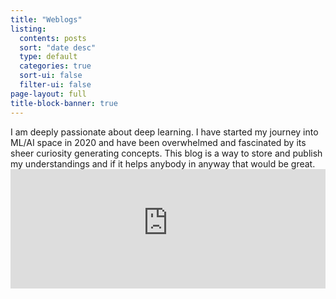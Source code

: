 ```yaml
---
title: "Weblogs"
listing:
  contents: posts
  sort: "date desc"
  type: default
  categories: true
  sort-ui: false
  filter-ui: false
page-layout: full
title-block-banner: true
---
```

I am deeply passionate about deep learning. I have started my journey into ML/AI space in 2020 and have been overwhelmed and fascinated by its sheer curiosity generating concepts. This blog is a way to store and publish my understandings and if it helps anybody in anyway that would be great.
<!--This site is built with [fastpages](https://github.com/fastai/fastpages), An easy to use blogging platform with extra features for Jupyter Notebooks.-->
<div style='position:relative; padding-bottom:calc(30% + 40px)'><iframe src='https://user-images.githubusercontent.com/19243618/137279657-c8740351-81d0-4030-881d-7315ac6946b2.gif' frameborder='0' scrolling='no' width='100%' height='100%' style='position:absolute;top:0;left:0;' allowfullscreen></iframe></div>


